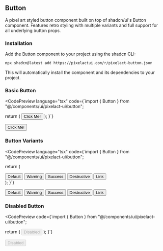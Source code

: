 
## Button

A pixel art styled button component built on top of shadcn/ui's Button component. Features retro styling with multiple variants and full support for all underlying button props.

### Installation

Add the Button component to your project using the shadcn CLI:


```bash
npx shadcn@latest add https://pixelactui.com/r/pixelact-button.json
```

This will automatically install the component and its dependencies to your project.

### Basic Button

<CodePreview 
  language="tsx"
  code={`import { Button } from "@/components/ui/pixelact-ui/button";

  return (
    <Button>
      Click Me!
    </Button>
  );
}`}
>
  <Button>Click Me!</Button>
</CodePreview>

### Button Variants

<CodePreview 
  language="tsx"
  code={`import { Button } from "@/components/ui/pixelact-ui/button";

  return (
    <div>
      <Button variant="default">Default</Button>
      <Button variant="warning">Warning</Button>
      <Button variant="success">Success</Button>
      <Button variant="destructive">Destructive</Button>
      <Button variant="link">Link</Button>
    </div>
  );
}`}
>
  <div style={{ display: "flex", gap: "8px", flexWrap: "wrap", alignItems: "center" }}>
    <Button variant="default" className="w-full">Default</Button>
    <Button variant="warning" className="w-full">Warning</Button>
    <Button variant="success" className="w-full">Success</Button>
    <Button variant="destructive" className="w-full">Destructive</Button>
    <Button variant="link" className="w-full">Link</Button>
  </div>
</CodePreview>

### Disabled Button

<CodePreview 
  code={`import { Button } from "@/components/ui/pixelact-ui/button";

  return (
    <Button disabled>
      Disabled
    </Button>
  );
}`}
>
  <Button disabled>Disabled</Button> 
</CodePreview>
